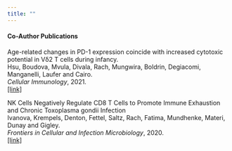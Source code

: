 ```yaml
---
title: ""
---
```


#### Co-Author Publications

Age-related changes in PD-1 expression coincide with increased cytotoxic potential in Vδ2 T cells during infancy.\
Hsu, Boudova, Mvula, Divala, Rach, Mungwira, Boldrin, Degiacomi, Manganelli, Laufer and Cairo.\
*Cellular Immunology*, 2021.\
[\[link\]](https://doi.org/10.1016/j.cellimm.2020.104244)

NK Cells Negatively Regulate CD8 T Cells to Promote Immune Exhaustion and Chronic Toxoplasma gondii Infection\
Ivanova, Krempels, Denton, Fettel, Saltz, Rach, Fatima, Mundhenke, Materi, Dunay and Gigley.\
*Frontiers in Cellular and Infection Microbiology*, 2020.\
[\[link\]](https://doi.org/10.3389/fcimb.2020.00313)
